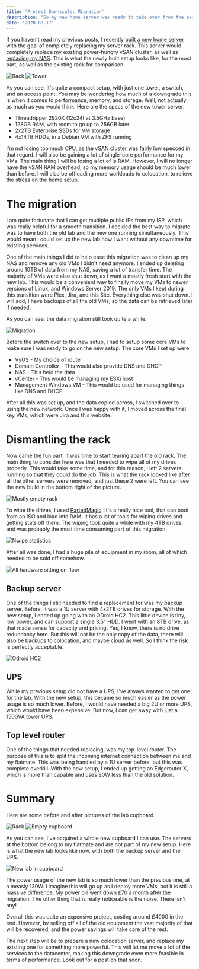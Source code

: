```yaml
---
title: 'Project Downscale: Migration'
description: 'So my new home server was ready to take over from the existing server rack. Here is how I went about migrating everything over with the least downtime for vital services.'
date: '2020-08-17'
---
```



If you haven't read my previous posts, I recently [built a new home server](/posts/threadripper-build) with the goal of completely replacing my server rack. This server would completely replace my existing power-hungry vSAN cluster, as well as [replacing my NAS](/posts/threadripper-build-storage). This is what the newly built setup looks like, for the most part, as well as the existing rack for comparison.

![Rack](/images/project-downscale-migration/rack.jpg)
![Tower](/images/project-downscale-migration/tower.png)

As you can see, it's quite a compact setup, with just one tower, a switch, and an access point. You may be wondering how much of a downgrade this is when it comes to performance, memory, and storage. Well, not actually as much as you would think. Here are the specs of the new tower server:

* Threadripper 2920X (12c24t at 3.5GHz base)
* 128GB RAM, with room to go up to 256GB later
* 2x2TB Enterprise SSDs for VM storage
* 4x14TB HDDs, in a Debian VM with ZFS running

I'm not losing too much CPU, as the vSAN cluster was fairly low specced in that regard. I will also be gaining a lot of single-core performance for my VMs. The main thing I will be losing a lot of is RAM. However, I will no longer have the vSAN RAM overhead, so my memory usage should be much lower than before. I will also be offloading more workloads to colocation, to relieve the stress on the home setup.

# The migration

I am quite fortunate that I can get multiple public IPs from my ISP, which was really helpful for a smooth transition. I decided the best way to migrate was to have both the old lab and the new one running simultaneously. This would mean I could set up the new lab how I want without any downtime for existing services.

One of the main things I did to help ease this migration was to clean up my NAS and remove any old VMs I didn't need anymore. I ended up deleting around 10TB of data from my NAS, saving a lot of transfer time. The majority of VMs were also shut down, as I want a mostly fresh start with the new lab. This would be a convenient way to finally move my VMs to newer versions of Linux, and Windows Server 2019. The only VMs I kept during this transition were Plex, Jira, and this Site. Everything else was shut down. I will add, I have backups of all the old VMs, so the data can be retrieved later if needed.

As you can see, the data migration still took quite a while.

![Migration](/images/project-downscale-migration/migration.png)

Before the switch over to the new setup, I had to setup some core VMs to make sure I was ready to go on the new setup. The core VMs I set up were:

* VyOS - My choice of router
* Domain Controller - This would also provide DNS and DHCP
* NAS - This held the data
* vCenter - This would be managing my ESXi host
* Management Windows VM - This would be used for managing things like DNS and DHCP

After all this was set up, and the data copied across, I switched over to using the new network. Once I was happy with it, I moved across the final key VMs, which were Jira and this website.

# Dismantling the rack

Now came the fun part. It was time to start tearing apart the old rack. The main thing to consider here was that I needed to wipe all of my drives properly. This would take some time, and for this reason, I left 2 servers running so that they could do the job. This is what the rack looked like after all the other servers were removed, and just these 2 were left. You can see the new build in the bottom right of the picture.

![Mostly empty rack](/images/project-downscale-migration/mostly-empty-rack.png)

To wipe the drives, I used [PartedMagic](https://partedmagic.com/). It's a really nice tool, that can boot from an ISO and load into RAM. It has a lot of tools for wiping drives and getting stats off them. The wiping took quite a while with my 4TB drives, and was probably the most time consuming part of this migration.

![Nwipe statistics](/images/project-downscale-migration/nwipe.png)

After all was done, I had a huge pile of equipment in my room, all of which needed to be sold off somehow.

![All hardware sitting on floor](/images/project-downscale-migration/stuff-to-sell.png)

## Backup server

One of the things I still needed to find a replacement for was my backup server. Before, it was a 1U server with 4x2TB drives for storage. With the new setup, I ended up going with an ODroid HC2. This little device is tiny, low power, and can support a single 3.5" HDD. I went with an 8TB drive, as that made sense for capacity and pricing. Yes, I know, there is no drive redundancy here. But this will not be the only copy of the data, there will also be backups to colocation, and maybe cloud as well. So I think the risk is perfectly acceptable.

![Odroid HC2](/images/project-downscale-migration/odroid.png)

## UPS

While my previous setup did not have a UPS, I've always wanted to get one for the lab. With the new setup, this became so much easier as the power usage is so much lower. Before, I would have needed a big 2U or more UPS, which would have been expensive. But now, I can get away with just a 1500VA tower UPS.

## Top level router

One of the things that needed replacing, was my top-level router. The purpose of this is to split the incoming internet connection between me and my flatmate. This was being handled by a 1U server before, but this was complete overkill. With the new setup, I ended up getting an Edgerouter X, which is more than capable and uses 90W less than the old solution.

# Summary

Here are some before and after pictures of the lab cupboard.

![Rack](/images/project-downscale-migration/rack.jpg)
![Empty cupboard](/images/project-downscale-migration/cupboard-after.jpeg)

As you can see, I've acquired a whole new cupboard I can use. The servers at the bottom belong to my flatmate and are not part of my new setup. Here is what the new lab looks like now, with both the backup server and the UPS.

![New lab in cupboard](/images/project-downscale-migration/new-lab.png)

The power usage of the new lab is so much lower than the previous one, at a measly 130W. I imagine this will go up as I deploy more VMs, but it is still a massive difference. My power bill went down £70 a month after the migration. The other thing that is really noticeable is the noise. There isn't any!

Overall this was quite an expensive project, costing around £4000 in the end. However, by selling off all of the old equipment the vast majority of that will be recovered, and the power savings will take care of the rest.

The next step will be to prepare a new colocation server, and replace my existing one for something more powerful. This will let me move a lot of the services to the datacenter, making this downgrade even more feasible in terms of performance. Look out for a post on that soon.
